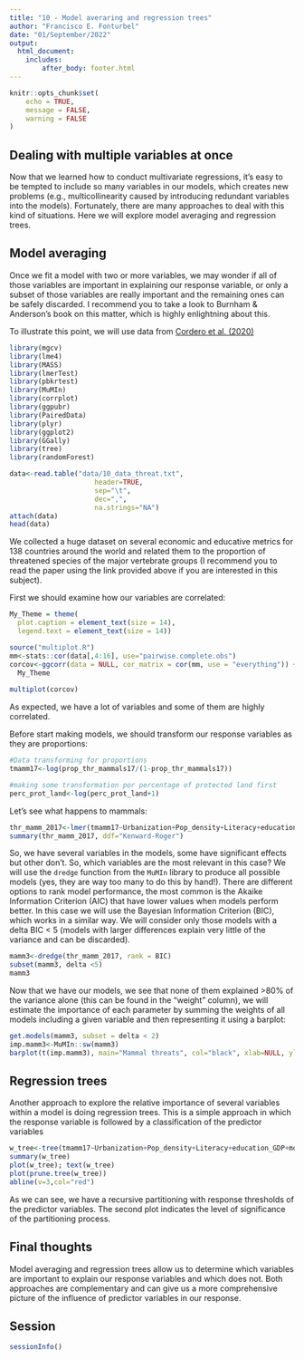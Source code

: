 ```yaml
---
title: "10 - Model averaring and regression trees"
author: "Francisco E. Fonturbel"
date: "01/September/2022"
output: 
  html_document:
    includes:
        after_body: footer.html
---
```


```r
knitr::opts_chunk$set(
	echo = TRUE,
	message = FALSE,
	warning = FALSE
)
```

## Dealing with multiple variables at once

Now that we learned how to conduct multivariate regressions, it's easy to be tempted to include so many variables in our models, which creates new problems (e.g., multicollinearity caused by introducing redundant variables into the models). Fortunately, there are many approaches to deal with this kind of situations. Here we will explore model averaging and regression trees.

## Model averaging

Once we fit a model with two or more variables, we may wonder if all of those variables are important in explaining our response variable, or only a subset of those variables are really important and the remaining ones can be safely discarded. I recommend you to take a look to Burnham & Anderson's book on this matter, which is highly enlightning about this.

To illustrate this point, we will use data from [Cordero et al. (2020)](https://www.mdpi.com/882552)

```r
library(mgcv)
library(lme4)
library(MASS)
library(lmerTest)
library(pbkrtest)
library(MuMIn)
library(corrplot)
library(ggpubr)
library(PairedData)
library(plyr)
library(ggplot2)
library(GGally)
library(tree)
library(randomForest)

data<-read.table("data/10_data_threat.txt", 
                     header=TRUE, 
                     sep="\t",
                     dec=",",
                     na.strings="NA")
attach(data)
head(data)
```

We collected a huge dataset on several economic and educative metrics for 138 countries around the world and related them to the proportion of threatened species of the major vertebrate groups (I recommend you to read the paper using the link provided above if you are interested in this subject).

First we should examine how our variables are correlated:

```r

My_Theme = theme(
  plot.caption = element_text(size = 14),
  legend.text = element_text(size = 14))

source("multiplot.R")
mm<-stats::cor(data[,4:16], use="pairwise.complete.obs")
corcov<-ggcorr(data = NULL, cor_matrix = cor(mm, use = "everything")) +
  My_Theme
        
multiplot(corcov)
```

As expected, we have a lot of variables and some of them are highly correlated.

Before start making models, we should transform our response variables as they are proportions:

```r

#Data transforming for proportions
tmamm17<-log(prop_thr_mammals17/(1-prop_thr_mammals17))

#making some transformation por percentage of protected land first
perc_prot_land<-log(perc_prot_land+1)

```

Let's see what happens to mammals:

```r
thr_mamm_2017<-lmer(tmamm17~Urbanization+Pop_density+Literacy+education_GDP+money_educ+perc_prot_land+protected_area+(1 | Geography), na.action = "na.fail")
summary(thr_mamm_2017, ddf="Kenward-Roger")
```

So, we have several variables in the models, some have significant effects but other don't. So, which variables are the most relevant in this case? We will use the `dredge` function from the `MuMIn` library to produce all possible models (yes, they are way too many to do this by hand!). There are different options to rank model performance, the most common is the Akaike Information Criterion (AIC) that have lower values when models perform better. In this case we will use the Bayesian Information Criterion (BIC), which works in a similar way. We will consider only those models with a delta BIC < 5 (models with larger differences explain very little of the variance and can be discarded).


```r
mamm3<-dredge(thr_mamm_2017, rank = BIC)
subset(mamm3, delta <5)
mamm3
```

Now that we have our models, we see that none of them explained >80% of the variance alone (this can be found in the "weight" column), we will estimate the importance of each parameter by summing the weights of all models including a given variable and then representing it using a barplot:

```r
get.models(mamm3, subset = delta < 2)
imp.mamm3<-MuMIn::sw(mamm3)
barplot(t(imp.mamm3), main="Mammal threats", col="black", xlab=NULL, ylab="Relative support", las = 2)
```


## Regression trees

Another approach to explore the relative importance of several variables within a model is doing regression trees. This is a simple approach in which the response variable is followed by a classification of the predictor variables 

```r
w_tree<-tree(tmamm17~Urbanization+Pop_density+Literacy+education_GDP+money_educ+perc_prot_land+protected_area, data = data, method="class")
summary(w_tree)
plot(w_tree); text(w_tree)
plot(prune.tree(w_tree))
abline(v=3,col="red")
```

As we can see, we have a recursive partitioning with response thresholds of the predictor variables. The second plot indicates the level of significance of the partitioning process.


## Final thoughts

Model averaging and regression trees allow us to determine which variables are important to explain our response variables and which does not. Both approaches are complementary and can give us a more comprehensive picture of the influence of predictor variables in our response.


## Session

```r
sessionInfo()
```